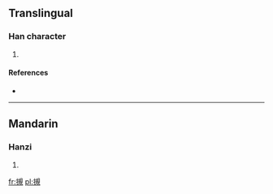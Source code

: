 ==Translingual==

===Han character===
{{Han char|rn=64|rad=手|as=11|sn=14|four=5601<sub>0</sub>|canj=手手人山 (QQOU)}}

# {{defn|Han|sort=手11}}

====References====
* {{Han ref|kx=0451.080|dkj=12622|hdz=31941.090|uh=646B|ud=25707|bh=E1F0|bd=57840}}

----

==Mandarin==

===Hanzi===
{{cmn-hanzi|pin=[[guī]] ([[gui1]])|wg=kuei<sup>1</sup>}}

# {{defn|Mandarin|sort=手11}}

[[fr:摫]]
[[pl:摫]]